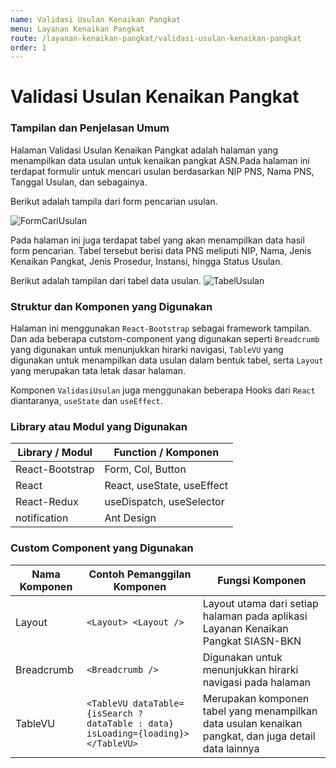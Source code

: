 ```yaml
---
name: Validasi Usulan Kenaikan Pangkat
menu: Layanan Kenaikan Pangkat
route: /layanan-kenaikan-pangkat/validasi-usulan-kenaikan-pangkat
order: 1
---
```


# Validasi Usulan Kenaikan Pangkat

### Tampilan dan Penjelasan Umum

Halaman Validasi Usulan Kenaikan Pangkat adalah halaman yang menampilkan data usulan untuk kenaikan pangkat ASN.Pada halaman ini terdapat formulir untuk mencari usulan berdasarkan NIP PNS, Nama PNS, Tanggal Usulan, dan sebagainya.

Berikut adalah tampila dari form pencarian usulan.

![FormCariUsulan](../../src/img/FormCariUsulan.png)

Pada halaman ini juga terdapat tabel yang akan menampilkan data hasil form pencarian. Tabel tersebut berisi data PNS meliputi NIP, Nama, Jenis Kenaikan Pangkat, Jenis Prosedur, Instansi, hingga Status Usulan.

Berikut adalah tampilan dari tabel data usulan.
![TabelUsulan](../../src/img/TabelUsulan.png)

### Struktur dan Komponen yang Digunakan

Halaman ini menggunakan `React-Bootstrap` sebagai framework tampilan. Dan ada beberapa cutstom-component yang digunakan seperti `Breadcrumb` yang digunakan untuk menunjukkan hirarki navigasi, `TableVU` yang digunakan untuk menampilkan data usulan dalam bentuk tabel, serta `Layout` yang merupakan tata letak dasar halaman.

Komponen `ValidasiUsulan` juga menggunakan beberapa Hooks dari `React` diantaranya, `useState` dan `useEffect`.

### Library atau Modul yang Digunakan

| Library / Modul | Function / Komponen        |
| --------------- | -------------------------- |
| React-Bootstrap | Form, Col, Button          |
| React           | React, useState, useEffect |
| React-Redux     | useDispatch, useSelector   |
| notification    | Ant Design                 |

### Custom Component yang Digunakan

| Nama Komponen | Contoh Pemanggilan Komponen                                                       | Fungsi Komponen                                                                                      |
| ------------- | --------------------------------------------------------------------------------- | ---------------------------------------------------------------------------------------------------- |
| Layout        | `<Layout> <Layout />`                                                             | Layout utama dari setiap halaman pada aplikasi Layanan Kenaikan Pangkat SIASN-BKN                    |
| Breadcrumb    | `<Breadcrumb />`                                                                  | Digunakan untuk menunjukkan hirarki navigasi pada halaman                                            |
| TableVU       | `<TableVU dataTable={isSearch ? dataTable : data} isLoading={loading}></TableVU>` | Merupakan komponen tabel yang menampilkan data usulan kenaikan pangkat, dan juga detail data lainnya |
